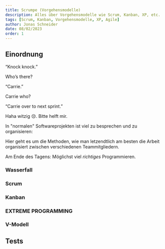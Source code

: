 ```yaml
---
title: Scrumpe (Vorgehensmodelle)
description: Alles über Vorgehensmodelle wie Scrum, Kanban, XP, etc.
tags: [Scrum, Kanban, Vorgehensmodelle, XP, Agile]
author: Jonas Schneider
date: 08/02/2023
order: 1
---
```


## Einordnung

<div className="hint tip">
“Knock knock.”

Who’s there?

“Carrie.”

Carrie who?

<Spoiler>
“Carrie over to next sprint.”
</Spoiler>
</div>

Haha witzig 😒. Bitte helft mir.


In "normalen" Softwareprojekten ist viel zu besprechen und zu organisieren:

Hier geht es um die Methoden, wie man letzendtlich am besten die Arbeit organisiert zwischen verschiedenen Teammitgliedern.

Am Ende des Tagens: Möglichst viel *richtiges* Programmieren.

### Wasserfall

### Scrum

### Kanban

### **EXTREME PROGRAMMING**

### V-Modell


## Tests

<RumpeQuiz/>